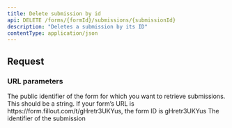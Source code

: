 ```yaml
---
title: Delete submission by id
api: DELETE /forms/{formId}/submissions/{submissionId}
description: "Deletes a submission by its ID"
contentType: application/json
---
```


## Request

### URL parameters

<ParamField path="formId" type="string" required>
  The public identifier of the form for which you want to retrieve submissions. This should be a string. If your form’s URL is https://form.fillout.com/t/gHretr3UKYus, the form ID is gHretr3UKYus
</ParamField>

<ParamField path="submissionId" type="string" required>
  The identifier of the submission
</ParamField>
